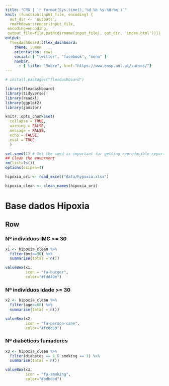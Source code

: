```yaml
---
title: "CRG | `r format(Sys.time(),'%d %b %y-%H:%m')`"
knit: (function(input_file, encoding) {
  out_dir <- 'outputs';
  rmarkdown::render(input_file,
 encoding=encoding,
 output_file=file.path(dirname(input_file), out_dir, 'index.html'))})
output: 
  flexdashboard::flex_dashboard:
    theme: lumen
    orientation: rows
    social: [ "twitter", "facebook", "menu" ]
    navbar:
      - { title: "Sobre", href:"https://www.ensp.unl.pt/cursos/"}
---
```


```{=html}
<style>                     
.navbar {
  background-color:"#fdbe85";
  border-color:grey;
}
.navbar-brand {
color:black!important;
}
</style>
```



```r

# install.packages("flexdashboard")

library(flexdashboard)
library(tidyverse)
library(readxl)
library(ggplot2)
library(janitor)
```

```r
knitr::opts_chunk$set(
  collapse = TRUE,
  warning = FALSE,
  message = FALSE,
  echo = FALSE,
  eval = TRUE
  )

set.seed(1) # Set the seed is important for getting reproducible reports 
## Clean the envorment 
rm(list=ls())
options(scipen=4)
```

```r
hipoxia_ori <- read_excel("data/hypoxia.xlsx")

```

```r
hipoxia_clean <- clean_names(hipoxia_ori)

```

# Base dados Hipoxia

## Row

### Nº indivíduos IMC >= 30

```r
x1 <- hipoxia_clean %>%
  filter(bmi>=30) %>%
  summarise(total = n())

valueBox(x1, 
         icon = "fa-burger",
         color="#fdd49e")

```

### Nº indivíduos idade >= 30

```r
x2 <- hipoxia_clean %>%
  filter(age>=60) %>%
  summarise(total = n())

valueBox(x2, 
         icon = "fa-person-cane",
         color="#fc8d59")
```

### Nº diabéticos fumadores 

```r

x3 <- hipoxia_clean %>%
  filter(diabetes == 1 & smoking == 1) %>%
  summarise(total = n())

valueBox(x3, 
         icon = "fa-smoking",
         color="#bdbdbd")
```

<!-- ## Row {.tabset .tabset-fade} -->

<!-- ```{r} -->

<!-- inpatient_sum <- inpatient_hospital_lite %>% -->
<!--   group_by(periodo) %>% -->
<!--   summarise(doentes_saidos_var=sum(doentes_saidos_var, na.rm = TRUE), -->
<!--             dias_de_internamento_var=sum(dias_de_internamento_var, na.rm = TRUE), -->
<!--             ) -->

<!-- ``` -->

<!-- ### Distribuição por idade -->

<!-- ```{r} -->
<!-- library(highcharter) -->

<!-- highchart() %>%  -->
<!--   hc_chart(type = "column") %>%  -->
<!--   hc_add_theme(hc_theme_smpl()) %>%  -->
<!--   hc_title(text = "Doentes saídos dos hospitais em Portugal") %>%  -->
<!--   hc_subtitle(text = "Fonte: Ministério da Saúde") %>%  -->
<!--   hc_xAxis(categories = format(inpatient_sum$periodo, "%b %Y")) %>%  -->
<!--   hc_yAxis(title = list(text = "Doentes saídos (Mensal)")) %>%  -->
<!--   hc_add_series(data = inpatient_sum$doentes_saidos_var, -->
<!--                 name = "Doentes saídos", color = "#e6550d") %>%  -->
<!--   hc_exporting( -->
<!--     enabled = TRUE -->
<!--   ) -->
<!-- ``` -->


<!-- ### Dias de internamento -->

<!-- ```{r} -->
<!-- library(highcharter) -->

<!-- highchart() %>%  -->
<!--   hc_chart(type = "column") %>%  -->
<!--   hc_add_theme(hc_theme_smpl()) %>%  -->
<!--   hc_title(text = "Dias de internamento dos hospitais em Portugal") %>%  -->
<!--   hc_subtitle(text = "Fonte: Ministério da Saúde") %>%  -->
<!--   hc_xAxis(categories = format(inpatient_sum$periodo, "%b %Y")) %>%  -->
<!--   hc_yAxis(title = list(text = "Dias de internamento (Mensal)")) %>%  -->
<!--   hc_add_series(data = inpatient_sum$dias_de_internamento_var, -->
<!--                 name = "Doentes saídos", color = "#e6550d") %>%  -->
<!--   hc_exporting( -->
<!--     enabled = TRUE -->
<!--   ) -->
<!-- ``` -->



<!-- # COVID-19 -->

<!-- ```{r message=FALSE, warning=FALSE, include=FALSE, paged.print=FALSE} -->
<!-- library(sf) -->
<!-- comm_pt <- st_read( -->
<!--   "datasets/map_json_portugal/concelhos_portugal_light.json") -->

<!-- #Shapefile -->

<!-- ``` -->

<!-- ```{r echo=FALSE, message=FALSE, warning=FALSE, paged.print=FALSE} -->
<!-- covid_inc <- read_csv("datasets/covid_inc.csv")  -->

<!-- covid_inc <- covid_inc %>% -->
<!--   rename(NAME_2=Concelho) %>% -->
<!--   mutate( NAME_2=recode(NAME_2, -->
<!--                          'Ponte de Sor' = "Ponte de Sôr" -->
<!--                          )) -->


<!-- comm_pt <-left_join(comm_pt, -->
<!--                      covid_inc, -->
<!--                      by = "NAME_2") -->
<!-- ``` -->

<!-- ```{r echo=FALSE, message=FALSE, warning=FALSE, paged.print=FALSE} -->
<!-- sum_ars <- covid_inc %>% -->
<!--   group_by(ARS) %>% -->
<!--   summarise( -->
<!--     inc=round(mean(Incidencia),1) -->
<!--   ) -->

<!-- min<- min(covid_inc$Incidencia) -->
<!-- max<- max(covid_inc$Incidencia) -->

<!-- ``` -->

<!-- ## Row -->

<!-- ### Incidência ARS Norte -->

<!-- ```{r echo=FALSE, message=FALSE, warning=FALSE, paged.print=FALSE} -->
<!-- sum_norte <- sum_ars %>% -->
<!--   filter(ARS=="Norte") -->

<!-- rate <- sum_norte$inc -->

<!-- gauge(rate,  -->
<!--       min = 0,  -->
<!--       max = 960,  -->
<!--       symbol = '',  -->
<!--       gaugeSectors( -->
<!--   success = c(0, 120),  -->
<!--   warning = c(120, 480),  -->
<!--   danger = c(480, 960) -->
<!-- )) -->
<!-- ``` -->

<!-- ### Incidência ARS LVT -->

<!-- ```{r echo=FALSE, message=FALSE, warning=FALSE, paged.print=FALSE} -->

<!-- rate <- 300 -->
<!-- gauge(rate, min = 0, max = 960, symbol = '', gaugeSectors( -->
<!--   success = c(0, 120), warning = c(120, 480), danger = c(480, 960) -->
<!-- )) -->
<!-- ``` -->

<!-- ### Incidência ARS Alentejo -->

<!-- ```{r} -->

<!-- rate <- 480 -->
<!-- gauge(rate, min = 0, max = 960, symbol = '', gaugeSectors( -->
<!--   success = c(0, 120), warning = c(120, 480), danger = c(480, 960) -->
<!-- )) -->
<!-- ``` -->

<!-- ## Row {.tabset .tabset-fade} -->

<!-- ### Mapa COVID-19 -->

<!-- ```{r echo=FALSE, message=FALSE, warning=FALSE, paged.print=FALSE} -->
<!-- install.packages("leaflet") -->
<!-- library(leaflet) -->

<!-- mybins <- c(0,60,120,240,480,Inf) -->
<!-- mycolors <- c("#f7f7f7","#fee391","#fb6a4a","#cb181d","#67000d") -->
<!-- mypalette <- colorBin( palette=mycolors, domain=comm_pt$Incidencia, na.color="transparent", bins=mybins) -->

<!-- # Prepare the text for tooltips: -->
<!-- mytext <- paste( -->
<!--     "Concelho: ", comm_pt$NAME_2,"<br/>", -->
<!--     "Incidência: ", comm_pt$Incidencia, "<br/>", -->
<!--     "Categoria: ", comm_pt$Incidencia_descritivo, -->
<!--     sep="") %>% -->
<!--   lapply(htmltools::HTML) -->

<!-- # Final Map -->
<!-- leaflet(comm_pt)%>% -->
<!--   addTiles()  %>% -->
<!--   setView( lat=39.5, lng=-7.6, zoom=7) %>% -->
<!--   addProviderTiles("CartoDB.Positron") %>% -->
<!--   addPolygons( -->
<!--     fillColor = ~mypalette(Incidencia), -->
<!--     stroke=TRUE, -->
<!--     fillOpacity = 0.9, -->
<!--     color="grey", -->
<!--     weight=0.3, -->
<!--     label = mytext, -->
<!--     labelOptions = labelOptions( -->
<!--       style = list("font-weight" = "normal", padding = "3px 8px"), -->
<!--       textsize = "13px", -->
<!--       direction = "auto" -->
<!--     ) -->
<!--   ) %>% -->
<!--   addLegend( pal=mypalette, values=~Incidencia, opacity=0.9, title = "Incidência", position = "bottomleft" ) -->


<!-- ``` -->

<!-- ### Tabela COVID-19 -->

<!-- ```{r} -->
<!-- library(reactable) -->
<!-- #library(htmltools) -->

<!-- covid_inc <- covid_inc %>% -->
<!--   rename(concelho=NAME_2) -->

<!-- reactable(covid_inc,  -->
<!--           defaultSorted = list(Incidencia = "desc"), -->
<!--           searchable = TRUE, -->
<!--           columns = list( -->
<!--   Incidencia = colDef( -->
<!--     style = function(value) { -->
<!--       if (value >= 120) { -->
<!--         color <- "#e00000" -->
<!--       } else if (value < 120) { -->
<!--         color <- "#008000" -->
<!--       } else { -->
<!--         color <- "#777" -->
<!--       } -->
<!--       list(color = color, fontWeight = "bold") -->
<!--     } -->
<!--   ) -->
<!-- )) -->

<!-- ``` -->
